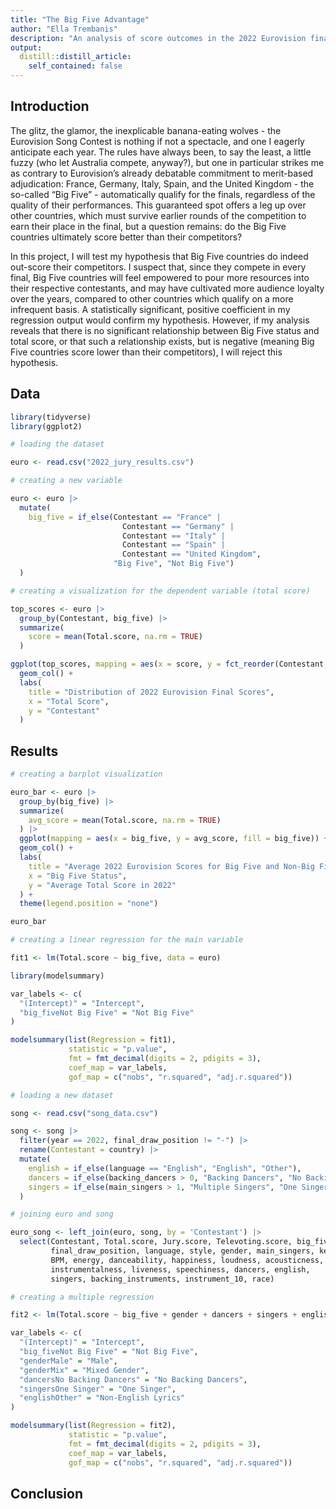```yaml
---
title: "The Big Five Advantage"
author: "Ella Trembanis"
description: "An analysis of score outcomes in the 2022 Eurovision final"
output:
  distill::distill_article:
    self_contained: false
---
```




## Introduction

The glitz, the glamor, the inexplicable banana-eating wolves - the Eurovision Song Contest is nothing if not a spectacle, and one I eagerly anticipate each year. The rules have always been, to say the least, a little fuzzy (who let Australia compete, anyway?), but one in particular strikes me as contrary to Eurovision's already debatable commitment to merit-based adjudication: France, Germany, Italy, Spain, and the United Kingdom - the so-called "Big Five" - automatically qualify for the finals, regardless of the quality of their performances. This guaranteed spot offers a leg up over other countries, which must survive earlier rounds of the competition to earn their place in the final, but a question remains: do the Big Five countries ultimately score better than their competitors?

In this project, I will test my hypothesis that Big Five countries do indeed out-score their competitors. I suspect that, since they compete in every final, Big Five countries will feel empowered to pour more resources into their respective contestants, and may have cultivated more audience loyalty over the years, compared to other countries which qualify on a more infrequent basis. A statistically significant, positive coefficient in my regression output would confirm my hypothesis. However, if my analysis reveals that there is no significant relationship between Big Five status and total score, or that such a relationship exists, but is negative (meaning Big Five countries score lower than their competitors), I will reject this hypothesis.

## Data

```r
library(tidyverse)
library(ggplot2)

# loading the dataset

euro <- read.csv("2022_jury_results.csv")

# creating a new variable

euro <- euro |>
  mutate(
    big_five = if_else(Contestant == "France" | 
                         Contestant == "Germany" |
                         Contestant == "Italy" | 
                         Contestant == "Spain" |
                         Contestant == "United Kingdom", 
                       "Big Five", "Not Big Five")
  )
```

```r
# creating a visualization for the dependent variable (total score)

top_scores <- euro |>
  group_by(Contestant, big_five) |>
  summarize(
    score = mean(Total.score, na.rm = TRUE)
  )

ggplot(top_scores, mapping = aes(x = score, y = fct_reorder(Contestant, score))) +
  geom_col() +
  labs(
    title = "Distribution of 2022 Eurovision Final Scores",
    x = "Total Score",
    y = "Contestant"
  )
```

## Results

```r
# creating a barplot visualization

euro_bar <- euro |>
  group_by(big_five) |>
  summarize(
    avg_score = mean(Total.score, na.rm = TRUE)
  ) |>
  ggplot(mapping = aes(x = big_five, y = avg_score, fill = big_five)) +
  geom_col() +
  labs(
    title = "Average 2022 Eurovision Scores for Big Five and Non-Big Five Countries",
    x = "Big Five Status",
    y = "Average Total Score in 2022"
  ) +
  theme(legend.position = "none")

euro_bar
```

```r
# creating a linear regression for the main variable

fit1 <- lm(Total.score ~ big_five, data = euro)

library(modelsummary)

var_labels <- c(
  "(Intercept)" = "Intercept",
  "big_fiveNot Big Five" = "Not Big Five"
)

modelsummary(list(Regression = fit1),
             statistic = "p.value",
             fmt = fmt_decimal(digits = 2, pdigits = 3),
             coef_map = var_labels,
             gof_map = c("nobs", "r.squared", "adj.r.squared"))
```

```r
# loading a new dataset

song <- read.csv("song_data.csv")

song <- song |>
  filter(year == 2022, final_draw_position != "-") |>
  rename(Contestant = country) |>
  mutate(
    english = if_else(language == "English", "English", "Other"),
    dancers = if_else(backing_dancers > 0, "Backing Dancers", "No Backing Dancers"),
    singers = if_else(main_singers > 1, "Multiple Singers", "One Singer")
  )

# joining euro and song

euro_song <- left_join(euro, song, by = 'Contestant') |>
  select(Contestant, Total.score, Jury.score, Televoting.score, big_five, 
         final_draw_position, language, style, gender, main_singers, key, 
         BPM, energy, danceability, happiness, loudness, acousticness, 
         instrumentalness, liveness, speechiness, dancers, english,
         singers, backing_instruments, instrument_10, race)
```

```r
# creating a multiple regression

fit2 <- lm(Total.score ~ big_five + gender + dancers + singers + english, data = euro_song)

var_labels <- c(
  "(Intercept)" = "Intercept",
  "big_fiveNot Big Five" = "Not Big Five",
  "genderMale" = "Male",
  "genderMix" = "Mixed Gender",
  "dancersNo Backing Dancers" = "No Backing Dancers",
  "singersOne Singer" = "One Singer",
  "englishOther" = "Non-English Lyrics"
)

modelsummary(list(Regression = fit2),
             statistic = "p.value",
             fmt = fmt_decimal(digits = 2, pdigits = 3),
             coef_map = var_labels,
             gof_map = c("nobs", "r.squared", "adj.r.squared"))
```


## Conclusion